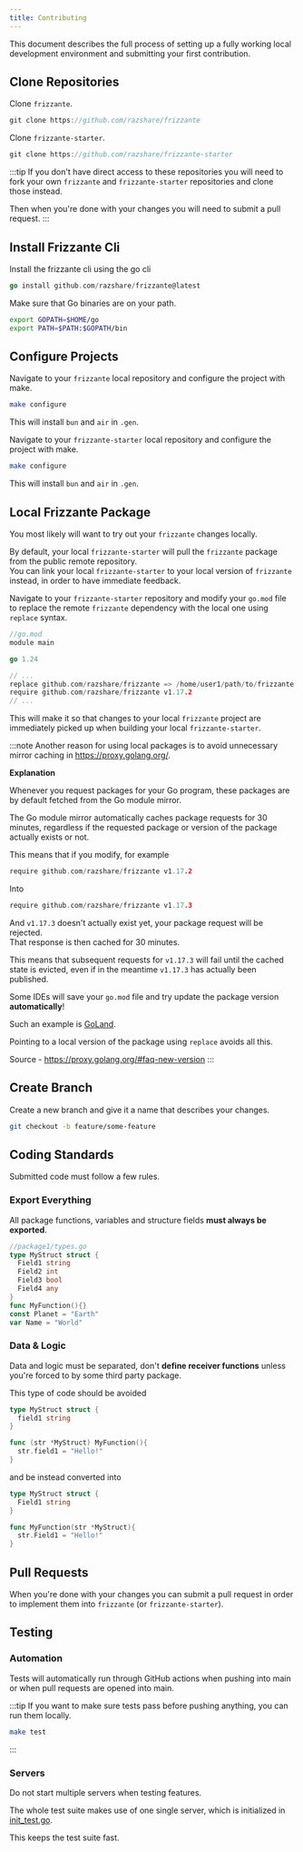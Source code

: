 ```yaml
---
title: Contributing
---
```



This document describes the full process of setting up a fully working local development environment and submitting your first contribution.

## Clone Repositories

Clone `frizzante`.

```go
git clone https://github.com/razshare/frizzante
```

Clone `frizzante-starter`.

```go
git clone https://github.com/razshare/frizzante-starter
```

:::tip
If you don't have direct access to these repositories you will need to fork your own `frizzante` and `frizzante-starter` repositories and clone those instead.

Then when you're done with your changes you will need to submit a pull request.
:::

## Install Frizzante Cli

Install the frizzante cli using the go cli

```go
go install github.com/razshare/frizzante@latest
```

Make sure that Go binaries are on your path.

```sh
export GOPATH=$HOME/go
export PATH=$PATH:$GOPATH/bin
```

## Configure Projects

Navigate to your `frizzante` local repository and configure the project with make.

```sh
make configure
```

This will install `bun` and `air` in `.gen`.

Navigate to your `frizzante-starter` local repository and configure the project with make.

```sh
make configure
```

This will install `bun` and `air` in `.gen`.

## Local Frizzante Package

You most likely will want to try out your `frizzante` changes locally.

By default, your local `frizzante-starter` will pull the `frizzante` package from the public remote repository.\
You can link your local `frizzante-starter` to your local version of `frizzante` instead, in order to have immediate feedback.

Navigate to your `frizzante-starter` repository and modify your `go.mod` file to replace the remote `frizzante` dependency with the local one using `replace` syntax.


```go
//go.mod
module main

go 1.24

// ...
replace github.com/razshare/frizzante => /home/user1/path/to/frizzante
require github.com/razshare/frizzante v1.17.2
// ...
```

This will make it so that changes to your local `frizzante` project are immediately picked up when building your local `frizzante-starter`.

:::note
Another reason for using local packages is to avoid unnecessary mirror caching in https://proxy.golang.org/.

**Explanation**

Whenever you request packages for your Go program, these packages are by default fetched from the Go module mirror.

The Go module mirror automatically caches package requests for 30 minutes, regardless if the requested package or version of the package actually exists or not.

This means that if you modify, for example

```go
require github.com/razshare/frizzante v1.17.2
```

Into

```go
require github.com/razshare/frizzante v1.17.3
```

And `v1.17.3` doesn't actually exist yet, your package request will be rejected.\
That response is then cached for 30 minutes.

This means that subsequent requests for `v1.17.3` will fail until the cached state is evicted, even if in the meantime `v1.17.3` has actually been published.

Some IDEs will save your `go.mod` file and try update the package version **automatically**!

Such an example is [GoLand](https://www.jetbrains.com/go).

Pointing to a local version of the package using `replace` avoids all this.

Source - https://proxy.golang.org/#faq-new-version
:::

## Create Branch

Create a new branch and give it a name that describes your changes.

```sh
git checkout -b feature/some-feature
```

## Coding Standards

Submitted code must follow a few rules.


### Export Everything

All package functions, variables and structure fields **must always be exported**.

```go
//package1/types.go
type MyStruct struct {
  Field1 string
  Field2 int
  Field3 bool
  Field4 any
}
func MyFunction(){}
const Planet = "Earth"
var Name = "World"
```

### Data & Logic

Data and logic must be separated, don't **define receiver functions** unless you're forced
to by some third party package.

This type of code should be avoided

```go
type MyStruct struct {
  field1 string
}

func (str *MyStruct) MyFunction(){
  str.field1 = "Hello!"
}
```

and be instead converted into

```go
type MyStruct struct {
  Field1 string
}

func MyFunction(str *MyStruct){
  str.Field1 = "Hello!"
}
```

## Pull Requests

When you're done with your changes you can submit a pull request in order to implement them into `frizzante` (or `frizzante-starter`).

## Testing

### Automation

Tests will automatically run through GitHub actions when pushing into main or when pull requests are opened into main.

:::tip
If you want to make sure tests pass before pushing anything, you can run them locally.

```sh
make test
```
:::

### Servers

Do not start multiple servers when testing features.

The whole test suite makes use of one single server, which is initialized in [init_test.go](https://github.com/razshare/frizzante/blob/main/init_test.go).

This keeps the test suite fast.

